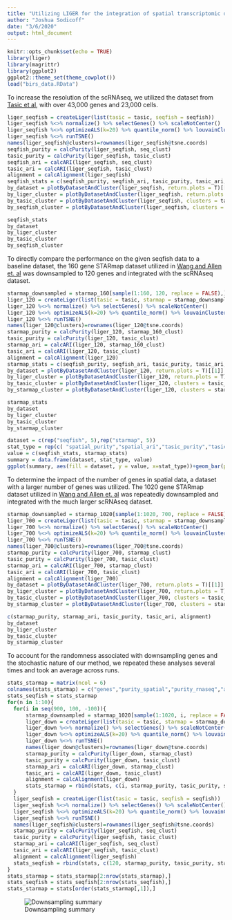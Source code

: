 ```yaml
---
title: "Utilizing LIGER for the integration of spatial transcriptomic data"
author: "Joshua Sodicoff"
date: "3/6/2020"
output: html_document
---
```


```r
knitr::opts_chunk$set(echo = TRUE)
library(liger)
library(magrittr)
library(ggplot2)
ggplot2::theme_set(theme_cowplot())
load("birs_data.RData")
```

To increase the resolution of the scRNAseq, we utilized the dataset from [Tasic et al](https://www.nature.com/articles/s41586-018-0654-5), with over 43,000 genes and 23,000 cells.

```r
liger_seqfish = createLiger(list(tasic = tasic, seqfish = seqfish))
liger_seqfish %<>% normalize() %>% selectGenes() %>% scaleNotCenter()
liger_seqfish %<>% optimizeALS(k=20) %>% quantile_norm() %>% louvainCluster()
liger_seqfish %<>% runTSNE()
names(liger_seqfish@clusters)=rownames(liger_seqfish@tsne.coords)
seqfish_purity = calcPurity(liger_seqfish, seq_clust)
tasic_purity = calcPurity(liger_seqfish, tasic_clust)
seqfish_ari = calcARI(liger_seqfish, seq_clust)
tasic_ari = calcARI(liger_seqfish, tasic_clust)
alignment = calcAlignment(liger_seqfish)
seqfish_stats = c(seqfish_purity, seqfish_ari, tasic_purity, tasic_ari, alignment)
by_dataset = plotByDatasetAndCluster(liger_seqfish, return.plots = T)[[1]]
by_liger_cluster = plotByDatasetAndCluster(liger_seqfish, return.plots = T)[[2]]
by_tasic_cluster = plotByDatasetAndCluster(liger_seqfish, clusters = tasic_clust, return.plots = T)[[2]]
by_seqfish_cluster = plotByDatasetAndCluster(liger_seqfish, clusters = seq_clust, return.plots = T)[[2]]
```
```r
seqfish_stats
by_dataset
by_liger_cluster
by_tasic_cluster
by_seqfish_cluster
```

To directly compare the performance on the given seqfish data to a baseline dataset, the 160 gene STARmap dataset utilized in [Wang and Allen et. al](https://www.dropbox.com/sh/f7ebheru1lbz91s/AAC-QLN6MqkbrwY6XzpRj-soa/visual_160?dl=0&subfolder_nav_tracking=1) was downsampled to 120 genes and integrated with the scRNAseq dataset. 

```r
starmap_downsampled = starmap_160[sample(1:160, 120, replace = FALSE),]
liger_120 = createLiger(list(tasic = tasic, starmap = starmap_downsampled))
liger_120 %<>% normalize() %>% selectGenes() %>% scaleNotCenter()
liger_120 %<>% optimizeALS(k=20) %>% quantile_norm() %>% louvainCluster()
liger_120 %<>% runTSNE()
names(liger_120@clusters)=rownames(liger_120@tsne.coords)
starmap_purity = calcPurity(liger_120, starmap_160_clust)
tasic_purity = calcPurity(liger_120, tasic_clust)
starmap_ari = calcARI(liger_120, starmap_160_clust)
tasic_ari = calcARI(liger_120, tasic_clust)
alignment = calcAlignment(liger_120)
starmap_stats = c(seqfish_purity, seqfish_ari, tasic_purity, tasic_ari, alignment)
by_dataset = plotByDatasetAndCluster(liger_120, return.plots = T)[[1]]
by_liger_cluster = plotByDatasetAndCluster(liger_120, return.plots = T)[[2]]
by_tasic_cluster = plotByDatasetAndCluster(liger_120, clusters = tasic_clust, return.plots = T)[[2]]
by_starmap_cluster = plotByDatasetAndCluster(liger_120, clusters = starmap_clust, return.plots = T)[[2]]
```

```r
starmap_stats
by_dataset
by_liger_cluster
by_tasic_cluster
by_starmap_cluster
```
```r
dataset = c(rep("seqfish", 5),rep("starmap", 5))
stat_type = rep(c( "spatial_purity","spatial_ari","tasic_purity","tasic_ari","alignment"), 2)
value = c(seqfish_stats, starmap_stats)
summary = data.frame(dataset, stat_type, value)
ggplot(summary, aes(fill = dataset, y = value, x=stat_type))+geom_bar(position="dodge", stat="identity")
```

To determine the impact of the number of genes in spatial data, a dataset with a larger number of genes was utilized. The 1020 gene STARmap dataset utilized in [Wang and Allen et. al](https://www.dropbox.com/sh/f7ebheru1lbz91s/AAC3l8TZSNhSWmfILw-2dglma/visual_1020/20180410-BY3_1kgenes?dl=0&subfolder_nav_tracking=1) was repeatedly downsampled and integrated with the much larger scRNAseq dataset.

```r
starmap_downsampled = starmap_1020[sample(1:1020, 700, replace = FALSE),]
liger_700 = createLiger(list(tasic = tasic, starmap = starmap_downsampled))
liger_700 %<>% normalize() %>% selectGenes() %>% scaleNotCenter()
liger_700 %<>% optimizeALS(k=20) %>% quantile_norm() %>% louvainCluster()
liger_700 %<>% runTSNE()
names(liger_700@clusters)=rownames(liger_700@tsne.coords)
starmap_purity = calcPurity(liger_700, starmap_clust)
tasic_purity = calcPurity(liger_700, tasic_clust)
starmap_ari = calcARI(liger_700, starmap_clust)
tasic_ari = calcARI(liger_700, tasic_clust)
alignment = calcAlignment(liger_700)
by_dataset = plotByDatasetAndCluster(liger_700, return.plots = T)[[1]]
by_liger_cluster = plotByDatasetAndCluster(liger_700, return.plots = T)[[2]]
by_tasic_cluster = plotByDatasetAndCluster(liger_700, clusters = tasic_clust, return.plots = T)[[2]]
by_starmap_cluster = plotByDatasetAndCluster(liger_700, clusters = starmap_clust, return.plots = T)[[2]]
```

```r
c(starmap_purity, starmap_ari, tasic_purity, tasic_ari, alignment)
by_dataset
by_liger_cluster
by_tasic_cluster
by_starmap_cluster
```

To account for the randomness associated with downsampling genes and the stochastic nature of our method, we repeated these analyses several times and took an average across runs.

```r
stats_starmap = matrix(ncol = 6)
colnames(stats_starmap) = c("genes","purity_spatial","purity_rnaseq","ari_spatial","ari_rnaseq","alignment")
stats_seqfish = stats_starmap
for(n in 1:10){
  for(i in seq(900, 100, -100)){
      starmap_downsampled = starmap_1020[sample(1:1020, i, replace = FALSE),]
      liger_down = createLiger(list(tasic = tasic, starmap = starmap_downsampled))
      liger_down %<>% normalize() %>% selectGenes() %>% scaleNotCenter()
      liger_down %<>% optimizeALS(k=20) %>% quantile_norm() %>% louvainCluster()
      liger_down %<>% runTSNE()
      names(liger_down@clusters)=rownames(liger_down@tsne.coords)
      starmap_purity = calcPurity(liger_down, starmap_clust)
      tasic_purity = calcPurity(liger_down, tasic_clust)
      starmap_ari = calcARI(liger_down, starmap_clust)
      tasic_ari = calcARI(liger_down, tasic_clust)
      alignment = calcAlignment(liger_down)
      stats_starmap = rbind(stats, c(i, starmap_purity, tasic_purity, starmap_ari,  tasic_ari,alignment))
  }
  liger_seqfish = createLiger(list(tasic = tasic, seqfish = seqfish))
  liger_seqfish %<>% normalize() %>% selectGenes() %>% scaleNotCenter()
  liger_seqfish %<>% optimizeALS(k=20) %>% quantile_norm() %>% louvainCluster()
  liger_seqfish %<>% runTSNE()
  names(liger_seqfish@clusters)=rownames(liger_seqfish@tsne.coords)
  starmap_purity = calcPurity(liger_seqfish, seq_clust)
  tasic_purity = calcPurity(liger_seqfish, tasic_clust)
  starmap_ari = calcARI(liger_seqfish, seq_clust)
  tasic_ari = calcARI(liger_seqfish, tasic_clust)
  alignment = calcAlignment(liger_seqfish)
  stats_seqfish = rbind(stats, c(120, starmap_purity, tasic_purity, starmap_ari,  tasic_ari,alignment))
}
stats_starmap = stats_starmap[2:nrow(stats_starmap),]
stats_seqfish = stats_seqfish[2:nrow(stats_seqfish),]
stats_starmap = stats[order(stats_starmap[,1]),]
```

![Downsampling summary](summary.PNG)
